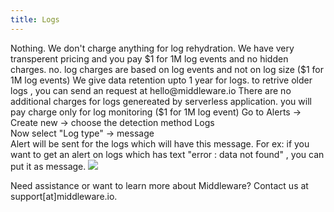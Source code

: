 ```yaml
---
title: Logs
---
```


<Accordion title="What is charge of log rehydration?">
    Nothing. We don't charge anything for log rehydration. We have very transperent pricing and you pay $1 for 1M log events and no hidden charges. 
</Accordion>

<Accordion title="Does log size impact the log pricing?">
    no. log charges are based on log events and not on log size ($1 for 1M log events)
</Accordion>

<Accordion title="How to retain the old logs?">
    We give data retention upto 1 year for logs. to retrive older logs , you can send an request at hello@middleware.io
</Accordion>

<Accordion title="What are charges for the logs generated from serverless application?">
    There are no additional charges for logs genereated by serverless application. you will pay charge only for log monitoring ($1 for 1M log event)
</Accordion>

<Accordion title="How to create alerts on custom logs?">
    Go to Alerts -> Create new -> choose the detection method Logs <br/>
    Now select "Log type" -> message <br/>
    Alert will be sent for the logs which will have this message. 
    For ex: if you want to get an alert on logs which has text "error : data not found" , you can put it as message.  
    <img src="/images/alert/log alert.png" />
</Accordion>

<Note> Need assistance or want to learn more about Middleware? Contact us at support[at]middleware.io. </Note>
